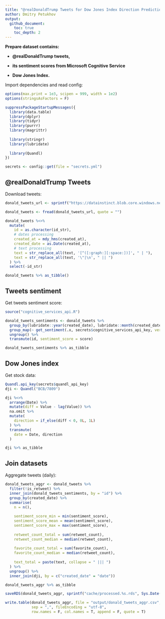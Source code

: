 ```yaml
---
title: "@realDonaldTrump Tweets for Dow Jones Index Direction Prediction"
author: Dmitry Petukhov
output:
  github_document:
    toc: true
    toc_depth: 2
---
```



__Prepare dataset contains:__

* __@realDonaldTrump tweets,__

* __its sentiment scores from Microsoft Cognitive Service__

* __Dow Jones Index.__


Import dependencies and read config:
```r
options(max.print = 1e3, scipen = 999, width = 1e2)
options(stringsAsFactors = F)
```

```r
suppressPackageStartupMessages({
  library(data.table)
  library(dplyr)
  library(tidyr)
  library(purrr)
  library(magrittr)
  
  library(stringr)
  library(lubridate)
  
  library(Quandl)
})

```

```r
secrets <- config::get(file = "secrets.yml")
```


## @realDonaldTrump Tweets

Download tweets:
```r
donald_tweets_url <- sprintf("https://datainstinct.blob.core.windows.net/twitter/realdonaldtrump.csv?%s", secrets$azure_storage_key)

donald_tweets <- fread(donald_tweets_url, quote = "")

donald_tweets %<>% 
  mutate(
    id = as.character(id_str),
    # dates processing
    created_at = mdy_hms(created_at),
    created_date = as.Date(created_at),
    # text processing
    text = str_replace_all(text, '[^([:graph:][:space:])]', " | "),
    text = str_replace_all(text, '\"|\n', " || ")
  ) %>% 
  select(-id_str)

donald_tweets %>% as_tibble()
```


## Tweets sentiment 

Get tweets sentiment score:  
```r
source("cognitive_services_api.R")

donald_tweets_sentiments <- donald_tweets %>%
  group_by(lubridate::year(created_date), lubridate::month(created_date)) %>% 
  group_map(~ get_sentiment(.x, secrets$cognitive_services_api_key, verbose = T)) %>%
  ungroup() %>% 
  transmute(id, sentiment_score = score)

donald_tweets_sentiments %>% as_tibble
```


## Dow Jones index

Get stock data:

```r
Quandl.api_key(secrets$quandl_api_key)
dji <- Quandl("BCB/7809")

dji %<>% 
  arrange(Date) %>% 
  mutate(diff = Value - lag(Value)) %>% 
  na.omit %>% 
  mutate(
    direction = if_else(diff < 0, 0L, 1L)
  ) %>% 
  transmute(
    date = Date, direction
  )

dji %>% as_tibble
```


## Join datasets

Aggregate tweets (daily):

```r
donald_tweets_aggr <- donald_tweets %>% 
  filter(!is_retweet) %>% 
  inner_join(donald_tweets_sentiments, by = "id") %>% 
  group_by(created_date) %>% 
  summarise(
    n = n(),
    
    sentiment_score_min = min(sentiment_score),
    sentiment_score_mean = mean(sentiment_score),
    sentiment_score_max = max(sentiment_score),
    
    retweet_count_total = sum(retweet_count),
    retweet_count_median = median(retweet_count),
    
    favorite_count_total = sum(favorite_count),
    favorite_count_median = median(retweet_count),
    
    text_total = paste(text, collapse = " ||| ")
  ) %>% 
  ungroup() %>% 
  inner_join(dji, by = c("created_date" = "date"))

donald_tweets_aggr %>% as_tibble
```


```r
saveRDS(donald_tweets_aggr, sprintf("cache/processed.%s.rds", Sys.Date()))

write.table(donald_tweets_aggr, file = "output/donald_tweets_aggr.csv",
            sep = ",", fileEncoding = "utf-8",
            row.names = F, col.names = T, append = F, quote = T)
```

